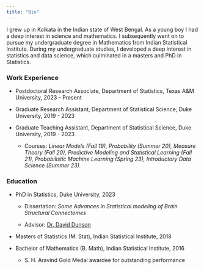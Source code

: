 ```yaml
---
title: "Bio"
---
```


I grew up in Kolkata in the Indian state of West Bengal. As a young boy I had a deep interest in science and mathematics. I subsequently went on to pursue my undergraduate degree in Mathematics from Indian Statistical Institute. During my undergraduate studies, I developed a deep interest in statistics and data science, which culminated in a masters and PhD in Statistics.

### Work Experience

-   Postdoctoral Research Associate, Department of Statistics, Texas A&M University, 2023 - Present

-   Graduate Research Assistant, Department of Statistical Science, Duke University, 2019 - 2023

-   Graduate Teaching Assistant, Department of Statistical Science, Duke University, 2019 - 2023

    -   Courses: *Linear Models (Fall 19), Probability (Summer 20), Measure Theory (Fall 20), Predictive Modeling and Statistical Learning (Fall 21), Probabilistic Machine Learning (Spring 23), Introductory Data Science (Summer 23).*

### Education

-   PhD in Statistics, Duke University, 2023

    -   Dissertation: *Some Advances in Statistical modeling of Brain Structural Connectomes*

    -   Advisor: [Dr. David Dunson](https://scholars.duke.edu/person/dunson "Dr. Dunson Scholars@Duke")

-   Masters of Statistics (M. Stat), Indian Statistical Institute, 2018

-   Bachelor of Mathematics (B. Math), Indian Statistical Institute, 2016

    -   S. H. Aravind Gold Medal awardee for outstanding performance
